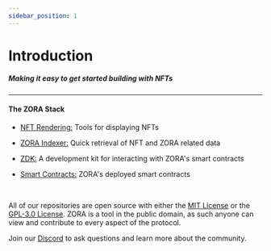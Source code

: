 ```yaml
---
sidebar_position: 1
---
```


# Introduction

##### Making it easy to get started building with NFTs

---

#### The ZORA Stack

- [NFT Rendering:](../docs/developer-tools/nft-rendering/introduction) Tools for displaying NFTs

- [ZORA Indexer:](../docs/developer-tools/indexer/introduction) Quick retrieval of NFT and ZORA related data

- [ZDK:](../docs/developer-tools/zdk/introduction) A development kit for interacting with ZORA's smart contracts

- [Smart Contracts:](../docs/smart-contracts/ZORA-contracts) ZORA's deployed smart contracts

<br />

<!-- **[ZORA stack diagram goes here]** -->

All of our repositories are open source with either the [MIT License](https://opensource.org/licenses/MIT) or the [GPL-3.0 License](https://www.gnu.org/licenses/gpl-3.0.en.html).
ZORA is a tool in the public domain, as such anyone can view and contribute to every aspect of the protocol.

Join our [Discord](https://zora.community/) to ask questions and learn more about the community.
